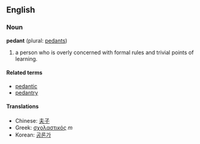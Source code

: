 ==English==
===Noun===
'''pedant''' (plural: [[pedants]])

#a person who is overly concerned with formal rules and trivial points of learning.

====Related terms====
*[[pedantic]]
*[[pedantry]]

====Translations====
*Chinese: [[夫子]]
*Greek: [[σχολαστικός]] ''m''
*Korean: [[공론가]]